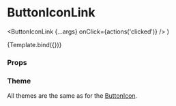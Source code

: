
<Meta title="Components/Button/ButtonIconLink" component={ButtonIconLink} />

# ButtonIconLink

  <ButtonIconLink {...args} onClick={actions('clicked')} />
)

<Canvas>
  <Story name="Default" args={{ href: '#', icon: IconAdd, disabled: false }}>
    {Template.bind({})}
  </Story>
</Canvas>

### Props

<ArgsTable story="Default" />

### Theme

All themes are the same as for the [ButtonIcon](/docs/components-button-buttonicon--default-story#theme).
